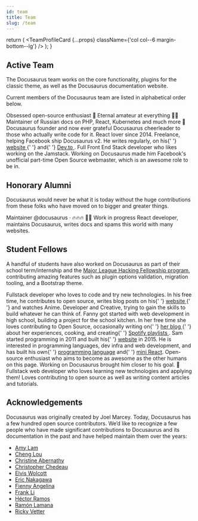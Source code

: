 ```yaml
---
id: team
title: Team
slug: /team
---
```



  return (
    <TeamProfileCard {...props} className={'col col--6 margin-bottom--lg'} />
  );
}

## Active Team

The Docusaurus team works on the core functionality, plugins for the classic theme, as well as the Docusaurus documentation website.

Current members of the Docusaurus team are listed in alphabetical order below.

<div className="row">
  <TeamProfileCardCol
    name="Alexey Pyltsyn"
    githubUrl="https://github.com/lex111">
    Obsessed open-source enthusiast 👋 Eternal amateur at everything 🤷‍♂️
    Maintainer of Russian docs on PHP, React, Kubernetes and much more 🧐
  </TeamProfileCardCol>
  <TeamProfileCardCol
    name="Joel Marcey"
    githubUrl="https://github.com/JoelMarcey"
    twitterUrl="https://twitter.com/joelmarcey">
    Docusaurus founder and now ever grateful Docusaurus cheerleader to those who
    actually write code for it.
  </TeamProfileCardCol>
  <TeamProfileCardCol
    name="Sébastien Lorber"
    githubUrl="https://github.com/slorber"
    twitterUrl="https://twitter.com/sebastienlorber">
    React lover since 2014. Freelance, helping Facebook ship Docusaurus v2. He
    writes regularly, on his{' '}
    <a href="https://sebastienlorber.com/" target="_blank">
      website
    </a>{' '}
    and{' '}
    <a href="https://dev.to/sebastienlorber" target="_blank">
      Dev.to
    </a>
    .
  </TeamProfileCardCol>
  <TeamProfileCardCol
    name="Yangshun Tay"
    githubUrl="https://github.com/yangshun"
    twitterUrl="https://twitter.com/yangshunz">
    Full Front End Stack developer who likes working on the Jamstack. Working on
    Docusaurus made him Facebook's unofficial part-time Open Source webmaster,
    which is an awesome role to be in.
  </TeamProfileCardCol>
</div>

## Honorary Alumni

Docusaurus would never be what it is today without the huge contributions from these folks who have moved on to bigger and greater things.

<div className="row">
  <TeamProfileCardCol
    name="Endilie Yacop Sucipto"
    githubUrl="https://github.com/endiliey"
    twitterUrl="https://twitter.com/endiliey">
    Maintainer @docusaurus · 🔥🔥🔥
  </TeamProfileCardCol>
  <TeamProfileCardCol
    name="Wei Gao"
    githubUrl="https://github.com/wgao19"
    twitterUrl="https://twitter.com/wgao19">
    🏻‍🌾 Work in progress React developer, maintains Docusaurus, writes docs
    and spams this world with many websites.
  </TeamProfileCardCol>
</div>

## Student Fellows

A handful of students have also worked on Docusaurus as part of their school term/internship and the [Major League Hacking Fellowship program](https://fellowship.mlh.io/), contributing amazing features such as plugin options validation, migration tooling, and a Bootstrap theme.

<div className="row">
  <TeamProfileCardCol
    name="Anshul Goyal"
    githubUrl="https://github.com/anshulrgoyal"
    twitterUrl="https://twitter.com/ar_goyal">
    Fullstack developer who loves to code and try new technologies. In his free
    time, he contributes to open source, writes blog posts on his{' '}
    <a href="https://anshulgoyal.dev/" target="_blank">
      website
    </a>{' '}
    and watches Anime.
  </TeamProfileCardCol>
  <TeamProfileCardCol
    name="Drew Alexander"
    githubUrl="https://github.com/drewbi">
    Developer and Creative, trying to gain the skills to build whatever he can
    think of.
  </TeamProfileCardCol>
  <TeamProfileCardCol
    name="Fanny Vieira"
    githubUrl="https://github.com/fanny"
    twitterUrl="https://twitter.com/fannyvieiira">
    Fanny got started with web development in high school, building a project
    for the school kitchen. In her free time she loves contributing to Open
    Source, occasionally writing on{' '}
    <a href="https://dev.to/fannyvieira" target="_blank">
      her blog
    </a>{' '}
    about her experiences, cooking, and creating{' '}
    <a href="https://open.spotify.com/user/anotherfanny" target="_blank">
      Spotify playlists
    </a>
    .
  </TeamProfileCardCol>
  <TeamProfileCardCol
    name="Sam Zhou"
    githubUrl="https://github.com/SamChou19815"
    twitterUrl="https://twitter.com/SamChou19815">
    Sam started programming in 2011 and built his{' '}
    <a href="https://developersam.com">website</a> in 2015. He is interested in
    programming languages, dev infra and web development, and has built his own{' '}
    <a href="https://samlang.developersam.com/">programming language</a> and{' '}
    <a href="https://github.com/SamChou19815/mini-react">mini React</a>.
  </TeamProfileCardCol>
  <TeamProfileCardCol
    name="Tan Teik Jun"
    githubUrl="https://github.com/teikjun"
    twitterUrl="https://twitter.com/teik_jun">
    Open-source enthusiast who aims to become as awesome as the other humans on
    this page. Working on Docusaurus brought him closer to his goal. 🌱
  </TeamProfileCardCol>
  <TeamProfileCardCol
    name="Nisarag Bhatt"
    githubUrl="https://github.com/FocalChord"
    twitterUrl="https://twitter.com/focalchord_">
    Fullstack web developer who loves learning new technologies and applying
    them! Loves contributing to open source as well as writing content articles
    and tutorials.
  </TeamProfileCardCol>
</div>

## Acknowledgements

Docusaurus was originally created by Joel Marcey. Today, Docusaurus has a few hundred open source contributors. We’d like to recognize a few people who have made significant contributions to Docusaurus and its documentation in the past and have helped maintain them over the years:

- [Amy Lam](https://github.com/amyrlam)
- [Cheng Lou](https://github.com/chenglou)
- [Christine Abernathy](https://github.com/caabernathy)
- [Christopher Chedeau](https://github.com/vjeux)
- [Elvis Wolcott](https://github.com/elviswolcott)
- [Eric Nakagawa](https://github.com/ericnakagawa)
- [Fienny Angelina](https://github.com/fiennyangeln)
- [Frank Li](https://github.com/deltice)
- [Héctor Ramos](https://github.com/hramos)
- [Ramón Lamana](https://github.com/rlamana)
- [Ricky Vetter](https://github.com/rickyvetter)
